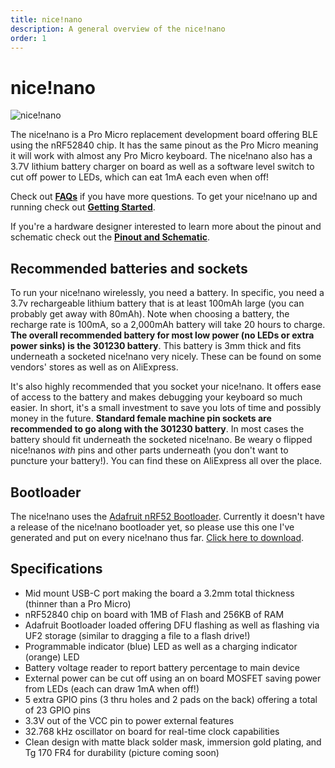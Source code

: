 ```yaml
---
title: nice!nano
description: A general overview of the nice!nano
order: 1
---
```


# nice!nano

![nice!nano](../_images/nicenano.jpg)

The nice!nano is a Pro Micro replacement development board offering BLE using the nRF52840 chip. It has the same pinout as the Pro Micro meaning it will work with almost any Pro Micro keyboard. The nice!nano also has a 3.7V lithium battery charger on board as well as a software level switch to cut off power to LEDs, which can eat 1mA each even when off!

Check out [**FAQs**](/nice!nano/faq) if you have more questions. To get your nice!nano up and running check out [**Getting Started**](nice!nano/getting_started).

If you're a hardware designer interested to learn more about the pinout and schematic check out the [**Pinout and Schematic**](nice!nano/pinout_schematic).

## Recommended batteries and sockets

To run your nice!nano wirelessly, you need a battery. In specific, you need a 3.7v rechargeable lithium battery that is at least 100mAh large (you can probably get away with 80mAh). Note when choosing a battery, the recharge rate is 100mA, so a 2,000mAh battery will take 20 hours to charge. **The overall recommended battery for most low power (no LEDs or extra power sinks) is the 301230 battery**. This battery is 3mm thick and fits underneath a socketed nice!nano very nicely. These can be found on some vendors' stores as well as on AliExpress.

It's also highly recommended that you socket your nice!nano. It offers ease of access to the battery and makes debugging your keyboard so much easier. In short, it's a small investment to save you lots of time and possibly money in the future. **Standard female machine pin sockets are recommended to go along with the 301230 battery**. In most cases the battery should fit underneath the socketed nice!nano. Be weary o flipped nice!nanos _with_ pins and other parts underneath (you don't want to puncture your battery!). You can find these on AliExpress all over the place.

## Bootloader

The nice!nano uses the [Adafruit nRF52 Bootloader](https://github.com/adafruit/Adafruit_nRF52_Bootloader). Currently it doesn't have a release of the nice!nano bootloader yet, so please use this one I've generated and put on every nice!nano thus far. [Click here to download](//docs.nicekeyboards.com/assets/nicenano_bootloader_v1.hex).

## Specifications

- Mid mount USB-C port making the board a 3.2mm total thickness (thinner than a Pro Micro)
- nRF52840 chip on board with 1MB of Flash and 256KB of RAM
- Adafruit Bootloader loaded offering DFU flashing as well as flashing via UF2 storage (similar to dragging a file to a flash drive!)
- Programmable indicator (blue) LED as well as a charging indicator (orange) LED
- Battery voltage reader to report battery percentage to main device
- External power can be cut off using an on board MOSFET saving power from LEDs (each can draw 1mA when off!)
- 5 extra GPIO pins (3 thru holes and 2 pads on the back) offering a total of 23 GPIO pins
- 3.3V out of the VCC pin to power external features
- 32.768 kHz oscillator on board for real-time clock capabilities
- Clean design with matte black solder mask, immersion gold plating, and Tg 170 FR4 for durability (picture coming soon)
